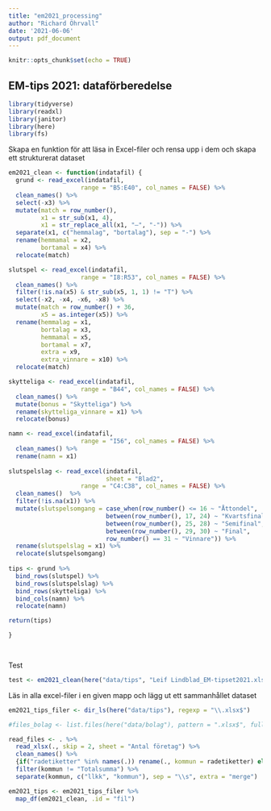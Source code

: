 ```yaml
---
title: "em2021_processing"
author: "Richard Öhrvall"
date: '2021-06-06'
output: pdf_document
---
```


```r
knitr::opts_chunk$set(echo = TRUE)
```

## EM-tips 2021: dataförberedelse

```r
library(tidyverse)
library(readxl)
library(janitor)
library(here)
library(fs)

```


Skapa en funktion för att läsa in Excel-filer och rensa upp i dem och skapa ett strukturerat dataset

```r

em2021_clean <- function(indatafil) {
  grund <- read_excel(indatafil,
                    range = "B5:E40", col_names = FALSE) %>% 
  clean_names() %>% 
  select(-x3) %>% 
  mutate(match = row_number(),
         x1 = str_sub(x1, 4),
         x1 = str_replace_all(x1, "–", "-")) %>% 
  separate(x1, c("hemmalag", "bortalag"), sep = "-") %>% 
  rename(hemmamal = x2,
         bortamal = x4) %>% 
  relocate(match)

slutspel <- read_excel(indatafil,
                    range = "I8:R53", col_names = FALSE) %>% 
  clean_names() %>% 
  filter(!is.na(x5) & str_sub(x5, 1, 1) != "T") %>% 
  select(-x2, -x4, -x6, -x8) %>% 
  mutate(match = row_number() + 36,
         x5 = as.integer(x5)) %>% 
  rename(hemmalag = x1,
         bortalag = x3,
         hemmamal = x5,
         bortamal = x7,
         extra = x9,
         extra_vinnare = x10) %>% 
  relocate(match)

skytteliga <- read_excel(indatafil,
                    range = "B44", col_names = FALSE) %>% 
  clean_names() %>% 
  mutate(bonus = "Skytteliga") %>% 
  rename(skytteliga_vinnare = x1) %>% 
  relocate(bonus)

namn <- read_excel(indatafil,
                    range = "I56", col_names = FALSE) %>% 
  clean_names() %>% 
  rename(namn = x1)
  
slutspelslag <- read_excel(indatafil,
                           sheet = "Blad2",
                    range = "C4:C38", col_names = FALSE) %>% 
  clean_names()  %>% 
  filter(!is.na(x1)) %>% 
  mutate(slutspelsomgang = case_when(row_number() <= 16 ~ "Åttondel",
                           between(row_number(), 17, 24) ~ "Kvartsfinal",
                           between(row_number(), 25, 28) ~ "Semifinal",
                           between(row_number(), 29, 30) ~ "Final",
                           row_number() == 31 ~ "Vinnare")) %>% 
  rename(slutspelslag = x1) %>% 
  relocate(slutspelsomgang)
  
tips <- grund %>% 
  bind_rows(slutspel) %>% 
  bind_rows(slutspelslag) %>% 
  bind_rows(skytteliga) %>% 
  bind_cols(namn) %>% 
  relocate(namn)

return(tips)

}

  
```

Test

```r
test <- em2021_clean(here("data/tips", "Leif Lindblad_EM-tipset2021.xlsx"))

```

Läs in alla excel-filer i en given mapp och lägg ut ett sammanhållet dataset

```r
em2021_tips_filer <- dir_ls(here("data/tips"), regexp = "\\.xlsx$")

#files_bolag <- list.files(here("data/bolag"), pattern = ".xlsx$", full.names = TRUE)

read_files <- . %>% 
  read_xlsx(., skip = 2, sheet = "Antal företag") %>%
  clean_names() %>% 
  {if("radetiketter" %in% names(.)) rename(., kommun = radetiketter) else .} %>%  
  filter(kommun != "Totalsumma") %>% 
  separate(kommun, c("llkk", "kommun"), sep = "\\s", extra = "merge")

em2021_tips <- em2021_tips_filer %>% 
  map_df(em2021_clean, .id = "fil") 


```

